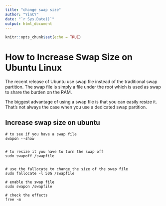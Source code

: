 ```yaml
---
title: "change swap size"
author: "YinCY"
date: "`r Sys.Date()`"
output: html_document
---
```


```r
knitr::opts_chunk$set(echo = TRUE)
```


# How to Increase Swap Size on Ubuntu Linux
The recent release of Ubuntu use swap file instead of the traditional swap partition. The swap file is simply a file under the root which is used as swap to share the burden on the RAM.

The biggest advantage of using a swap file is that you can easily resize it. That's not always the case when you use a dedicated swap partition. 

## Increase swap size on ubuntu
```
# to see if you have a swap file 
swapon --show


# to resize it you have to turn the swap off
sudo swapoff /swapfile


# use the fallocate to change the size of the swap file
sudo fallocate -l 50G /swapfile

# enable the swap file
sudo swapon /swapfile

# check the effects
free -m
```





















